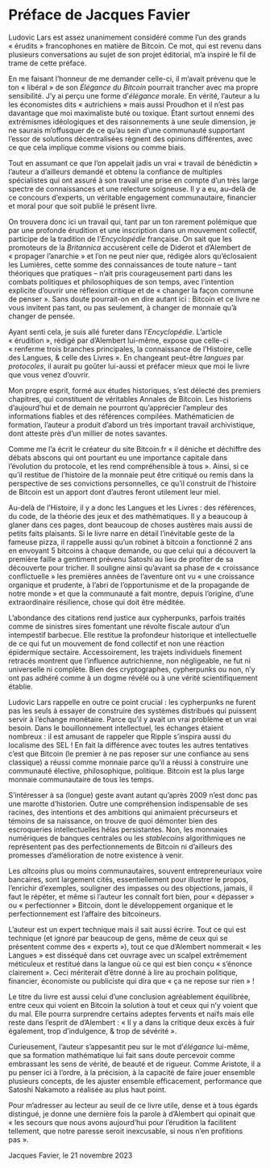 # Préface de Jacques Favier {#préface-de-jacques-favier .unnumbered}

Ludovic Lars est assez unanimement considéré comme l'un des grands « érudits » francophones en matière de Bitcoin. Ce mot, qui est revenu dans plusieurs conversations au sujet de son projet éditorial, m'a inspiré le fil de trame de cette préface.

En me faisant l'honneur de me demander celle-ci, il m'avait prévenu que le ton « libéral » de son *Élégance du Bitcoin* pourrait trancher avec ma propre sensibilité. J'y ai perçu une forme d'*élégance* morale. En vérité, l'auteur a lu les économistes dits « autrichiens » mais aussi Proudhon et il n'est pas davantage que moi maximaliste buté ou toxique. Étant surtout ennemi des extrémismes idéologiques et des raisonnements à une seule dimension, je ne saurais m'offusquer de ce qu'au sein d'une communauté supportant l'essor de solutions décentralisées règnent des opinions différentes, avec ce que cela implique comme visions ou comme biais.

Tout en assumant ce que l'on appelait jadis un vrai « travail de bénédictin » l'auteur a d'ailleurs demandé et obtenu la confiance de multiples spécialistes qui ont assuré à son travail une prise en compte d'un très large spectre de connaissances et une relecture soigneuse. Il y a eu, au-delà de ce concours d'experts, un véritable engagement communautaire, financier et moral pour que soit publié le présent livre.

On trouvera donc ici un travail qui, tant par un ton rarement polémique que par une profonde érudition et une inscription dans un mouvement collectif, participe de la tradition de l'*Encyclopédie* française. On sait que les promoteurs de la *Britannica* accusèrent celle de Diderot et d'Alembert de « propager l'anarchie » et l'on ne peut nier que, rédigée alors qu'éclosaient les Lumières, cette somme des connaissances de toute nature -- tant théoriques que pratiques -- n'ait pris courageusement parti dans les combats politiques et philosophiques de son temps, avec l'intention explicite d'ouvrir une réflexion critique et de « changer la façon commune de penser ». Sans doute pourrait-on en dire autant ici : Bitcoin et ce livre ne vous invitent pas tant, ou pas seulement, à changer de monnaie qu'à changer de pensée.

Ayant senti cela, je suis allé fureter dans l'*Encyclopédie*. L'article « érudition », rédigé par d'Alembert lui-même, expose que celle-ci « renferme trois branches principales, la connaissance de l'Histoire, celle des Langues, & celle des Livres ». En changeant peut-être *langues* par *protocoles*, il aurait pu goûter lui-aussi et préfacer mieux que moi le livre que vous venez d'ouvrir.

Mon propre esprit, formé aux études historiques, s'est délecté des premiers chapitres, qui constituent de véritables Annales de Bitcoin. Les historiens d'aujourd'hui et de demain ne pourront qu'apprécier l'ampleur des informations fiables et des références compilées. Mathématicien de formation, l'auteur a produit d'abord un très important travail archivistique, dont atteste près d'un millier de notes savantes.

Comme me l'a écrit le créateur du site Bitcoin.fr « il déniche et déchiffre des débats abscons qui ont pourtant eu une importance capitale dans l'évolution du protocole, et les rend compréhensible à tous ». Ainsi, si ce qu'il restitue de l'histoire de la monnaie peut être critiqué ou remis dans la perspective de ses convictions personnelles, ce qu'il construit de l'histoire de Bitcoin est un apport dont d'autres feront utilement leur miel.

Au-delà de l'Histoire, il y a donc les Langues et les Livres : des références, du code, de la théorie des jeux et des mathématiques. Il y a beaucoup à glaner dans ces pages, dont beaucoup de choses austères mais aussi de petits faits plaisants. Si le livre narre en détail l'inévitable geste de la fameuse pizza, il rappelle aussi qu'un robinet à bitcoin a fonctionné 2 ans en envoyant 5 bitcoins à chaque demande, ou que celui qui a découvert la première faille a gentiment prévenu Satoshi au lieu de profiter de sa découverte pour tricher. Il souligne ainsi qu'avant sa phase de « croissance conflictuelle » les premières années de l'aventure ont vu « une croissance organique et prudente, à l'abri de l'opportunisme et de la propagande de notre monde » et que la communauté a fait montre, depuis l'origine, d'une extraordinaire résilience, chose qui doit être méditée.

L'abondance des citations rend justice aux cypherpunks, parfois traités comme de sinistres sires fomentant une révolte fiscale autour d'un intempestif barbecue. Elle restitue la profondeur historique et intellectuelle de ce qui fut un mouvement de fond collectif et non une réaction épidermique sectaire. Accessoirement, les trajets individuels finement retracés montrent que l'influence autrichienne, non négligeable, ne fut ni universelle ni complète. Bien des cryptographes, cypherpunks ou non, n'y ont pas adhéré comme à un dogme révélé ou à une vérité scientifiquement établie.

Ludovic Lars rappelle en outre ce point crucial : les cypherpunks ne furent pas les seuls à essayer de construire des systèmes distribués qui puissent servir à l'échange monétaire. Parce qu'il y avait un vrai problème et un vrai besoin. Dans le bouillonnement intellectuel, les échanges étaient nombreux : il est amusant de rappeler que Ripple s'inspira aussi du localisme des SEL ! En fait la différence avec toutes les autres tentatives c'est que Bitcoin (le premier à ne pas reposer sur une confiance au sens classique) a réussi comme monnaie parce qu'il a réussi à construire une communauté élective, philosophique, politique. Bitcoin est la plus large monnaie communautaire de tous les temps.

S'intéresser à sa (longue) geste avant autant qu'après 2009 n'est donc pas une marotte d'historien. Outre une compréhension indispensable de ses racines, des intentions et des ambitions qui animaient précurseurs et témoins de sa naissance, on trouve de quoi démonter bien des escroqueries intellectuelles hélas persistantes. Non, les monnaies numériques de banques centrales ou les *stablecoins* algorithmiques ne représentent pas des perfectionnements de Bitcoin ni d'ailleurs des promesses d'amélioration de notre existence à venir.

Les *altcoins* plus ou moins communautaires, souvent entrepreneuriaux voire bancaires, sont largement cités, essentiellement pour illustrer le propos, l'enrichir d'exemples, souligner des impasses ou des objections, jamais, il faut le répéter, et même si l'auteur les connaît fort bien, pour « dépasser » ou « perfectionner » Bitcoin, dont le développement organique et le perfectionnement est l'affaire des bitcoineurs.

L'auteur est un expert technique mais il sait aussi écrire. Tout ce qui est technique (et ignoré par beaucoup de gens, même de ceux qui se présentent comme des « experts »), tout ce que d'Alembert nommerait « les Langues » est disséqué dans cet ouvrage avec un scalpel extrêmement méticuleux et restitué dans la langue où ce qui est bien conçu « s'énonce clairement ». Ceci mériterait d'être donné à lire au prochain politique, financier, économiste ou publiciste qui dira que « ça ne repose sur rien » !

Le titre du livre est aussi celui d'une conclusion agréablement équilibrée, entre ceux qui voient en Bitcoin la solution à tout et ceux qui n'y voient que du mal. Elle pourra surprendre certains adeptes fervents et naïfs mais elle reste dans l'esprit de d'Alembert : « Il y a dans la critique deux excès à fuir également, trop d'indulgence, & trop de sévérité ».

Curieusement, l'auteur s'appesantit peu sur le mot d'*élégance* lui-même, que sa formation mathématique lui fait sans doute percevoir comme embrassant les sens de vérité, de beauté et de rigueur. Comme Aristote, il a pu penser ici à l'ordre, à la précision, à la capacité de faire jouer ensemble plusieurs concepts, de les ajuster ensemble efficacement, performance que Satoshi Nakamoto a réalisée au plus haut point.

Pour m'adresser au lecteur au seuil de ce livre utile, dense et à tous égards distingué, je donne une dernière fois la parole à d'Alembert qui opinait que « les secours que nous avons aujourd'hui pour l'érudition la facilitent tellement, que notre paresse seroit inexcusable, si nous n'en profitions pas ».

::: flushright
Jacques Favier, le 21 novembre 2023
:::